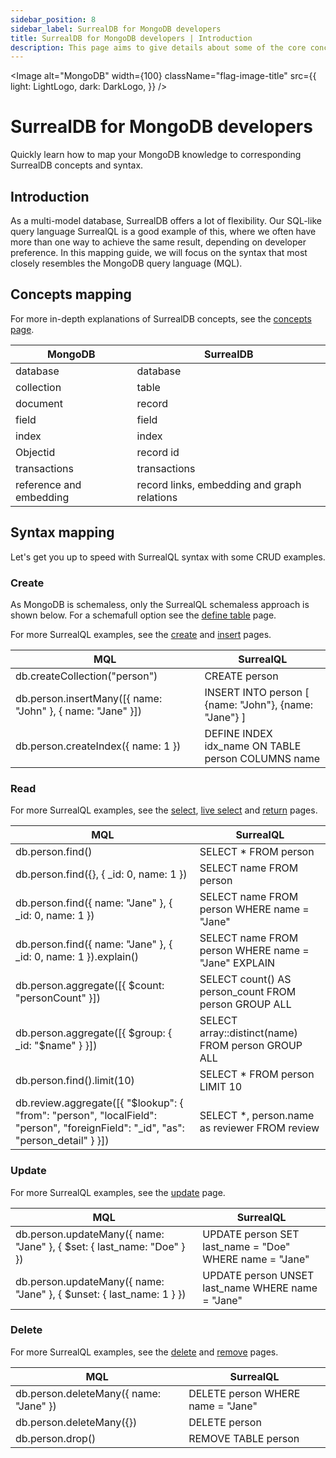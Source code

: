 ```yaml
---
sidebar_position: 8
sidebar_label: SurrealDB for MongoDB developers
title: SurrealDB for MongoDB developers | Introduction
description: This page aims to give details about some of the core concepts of SurrealDB, including the intended usecases, design choices, and overarching features.
---
```



<Image
    alt="MongoDB"
    width={100}
    className="flag-image-title"
    src={{
        light: LightLogo,
        dark: DarkLogo,
    }}
/>

# SurrealDB for MongoDB developers

Quickly learn how to map your MongoDB knowledge to corresponding SurrealDB concepts and syntax.

## Introduction

As a multi-model database, SurrealDB offers a lot of flexibility. Our SQL-like query language SurrealQL is a good example of this, where we often have more than one way to achieve the same result, depending on developer preference. In this mapping guide, we will focus on the syntax that most closely resembles the MongoDB query language (MQL).

## Concepts mapping

For more in-depth explanations of SurrealDB concepts, see the [concepts page](/docs/surrealdb/introduction/concepts).

<table>
    <thead>
        <tr>
            <th colspan="2" scope="col">MongoDB</th>
            <th colspan="2" scope="col">SurrealDB</th>
        </tr>
    </thead>
    <tbody>
        <tr>
            <td colspan="2" scope="row" data-label="MongoDB">
              database
            </td>
            <td colspan="2" scope="row" data-label="SurrealDB">
                database
            </td>
        </tr>
        <tr>
            <td colspan="2" scope="row" data-label="MongoDB">
                collection
            </td>
            <td colspan="2" scope="row" data-label="SurrealDB">
                table
            </td>
        </tr>
        <tr>
            <td colspan="2" scope="row" data-label="MongoDB">
                document
            </td>
            <td colspan="2" scope="row" data-label="SurrealDB">
                record
            </td>
        </tr>
        <tr>
            <td colspan="2" scope="row" data-label="MongoDB">
                field
            </td>
            <td colspan="2" scope="row" data-label="SurrealDB">
                field
            </td>
        </tr>
        <tr>
            <td colspan="2" scope="row" data-label="MongoDB">
                index
            </td>
            <td colspan="2" scope="row" data-label="SurrealDB">
                index
            </td>
        </tr>
        <tr>
            <td colspan="2" scope="row" data-label="MongoDB">
                Objectid
            </td>
            <td colspan="2" scope="row" data-label="SurrealDB">
                record id
            </td>
        </tr>
        <tr>
            <td colspan="2" scope="row" data-label="MongoDB">
                transactions
            </td>
            <td colspan="2" scope="row" data-label="SurrealDB">
                transactions
            </td>
        </tr>
        <tr>
            <td colspan="2" scope="row" data-label="MongoDB">
                reference and embedding
            </td>
            <td colspan="2" scope="row" data-label="SurrealDB">
                record links, embedding and  graph relations
            </td>
        </tr>
    </tbody>
</table>

## Syntax mapping

Let's get you up to speed with SurrealQL syntax with some CRUD examples.

### Create

As MongoDB is schemaless, only the SurrealQL schemaless approach is shown below. For a schemafull option see the [define table](/docs/surrealdb/surrealql/statements/define/table) page.

For more SurrealQL examples, see the [create](/docs/surrealdb/surrealql/statements/create) and [insert](/docs/surrealdb/surrealql/statements/insert) pages.

<table>
    <thead>
        <tr>
            <th colspan="2" scope="col">MQL</th>
            <th colspan="2" scope="col">SurrealQL</th>
        </tr>
    </thead>
    <tbody>
        <tr>
            <td colspan="2" scope="row" data-label="MQL">
                db.createCollection("person")
            </td>
            <td colspan="2" scope="row" data-label="SurrealQL">
                CREATE person
            </td>
        </tr>
        <tr>
            <td colspan="2" scope="row" data-label="MQL">
                db.person.insertMany([&#123; name: "John" &#125;, &#123; name: "Jane" &#125;])
            </td>
            <td colspan="2" scope="row" data-label="SurrealQL">
                INSERT INTO person [ &#123;name: "John"&#125;, &#123;name: "Jane"&#125; ]
            </td>
        </tr>
        <tr>
            <td colspan="2" scope="row" data-label="MQL">
                db.person.createIndex(&#123; name: 1 &#125;)
            </td>
            <td colspan="2" scope="row" data-label="SurrealQL">
                DEFINE INDEX idx_name ON TABLE person COLUMNS name
            </td>
        </tr>
    </tbody>
</table>

### Read

For more SurrealQL examples, see the [select](/docs/surrealdb/surrealql/statements/select), [live select](/docs/surrealdb/surrealql/statements/live) and [return](/docs/surrealdb/surrealql/statements/return) pages.

<table>
    <thead>
        <tr>
            <th colspan="2" scope="col">MQL</th>
            <th colspan="2" scope="col">SurrealQL</th>
        </tr>
    </thead>
    <tbody>
        <tr>
            <td colspan="2" scope="row" data-label="MQL">
                db.person.find()
            </td>
            <td colspan="2" scope="row" data-label="SurrealQL">
                SELECT * FROM person
            </td>
        </tr>
        <tr>
            <td colspan="2" scope="row" data-label="MQL">
                db.person.find(&#123;&#125;, &#123; _id: 0, name: 1 &#125;)
            </td>
            <td colspan="2" scope="row" data-label="SurrealQL">
                SELECT name FROM person
            </td>
        </tr>
        <tr>
            <td colspan="2" scope="row" data-label="MQL">
                db.person.find(&#123; name: "Jane" &#125;, &#123; _id: 0, name: 1 &#125;)
            </td>
            <td colspan="2" scope="row" data-label="SurrealQL">
                SELECT name FROM person WHERE name = "Jane"
            </td>
        </tr>
        <tr>
            <td colspan="2" scope="row" data-label="MQL">
                db.person.find(&#123; name: "Jane" &#125;, &#123; _id: 0, name: 1 &#125;).explain()
            </td>
            <td colspan="2" scope="row" data-label="SurrealQL">
                SELECT name FROM person WHERE name = "Jane" EXPLAIN
            </td>
        </tr>
        <tr>
            <td colspan="2" scope="row" data-label="MQL">
                db.person.aggregate([&#123; $count: "personCount" &#125;])
            </td>
            <td colspan="2" scope="row" data-label="SurrealQL">
                SELECT count() AS person_count FROM person GROUP ALL
            </td>
        </tr>
        <tr>
            <td colspan="2" scope="row" data-label="MQL">
                db.person.aggregate([&#123; $group: &#123; _id: "$name" &#125; &#125;])
            </td>
            <td colspan="2" scope="row" data-label="SurrealQL">
                SELECT array::distinct(name) FROM person GROUP ALL
            </td>
        </tr>
        <tr>
            <td colspan="2" scope="row" data-label="MQL">
                db.person.find().limit(10)
            </td>
            <td colspan="2" scope="row" data-label="SurrealQL">
                SELECT * FROM person LIMIT 10
            </td>
        </tr>
        <tr>
            <td colspan="2" scope="row" data-label="MQL">
                db.review.aggregate([&#123; "$lookup": &#123; "from": "person", "localField": "person", "foreignField": "_id", "as": "person_detail" &#125; &#125;])
            </td>
            <td colspan="2" scope="row" data-label="SurrealQL">
                SELECT *, person.name as reviewer FROM review
            </td>
        </tr>
    </tbody>
</table>

### Update

For more SurrealQL examples, see the [update](/docs/surrealdb/surrealql/statements/update) page.

<table>
    <thead>
        <tr>
            <th colspan="2" scope="col">MQL</th>
            <th colspan="2" scope="col">SurrealQL</th>
        </tr>
    </thead>
    <tbody>
        <tr>
            <td colspan="2" scope="row" data-label="MQL">
                db.person.updateMany(&#123; name: "Jane" &#125;, &#123; $set: &#123; last_name: "Doe" &#125; &#125;)
            </td>
            <td colspan="2" scope="row" data-label="SurrealQL">
                UPDATE person SET last_name = "Doe" WHERE name = "Jane"
            </td>
        </tr>
        <tr>
            <td colspan="2" scope="row" data-label="MQL">
                db.person.updateMany(&#123; name: "Jane" &#125;, &#123; $unset: &#123; last_name: 1 &#125; &#125;)
            </td>
            <td colspan="2" scope="row" data-label="SurrealQL">
                UPDATE person UNSET last_name WHERE name = "Jane"
            </td>
        </tr>
    </tbody>
</table>

### Delete

For more SurrealQL examples, see the [delete](/docs/surrealdb/surrealql/statements/delete) and [remove](/docs/surrealdb/surrealql/statements/remove) pages.

<table>
    <thead>
        <tr>
            <th colspan="2" scope="col">MQL</th>
            <th colspan="2" scope="col">SurrealQL</th>
        </tr>
    </thead>
    <tbody>
        <tr>
            <td colspan="2" scope="row" data-label="MQL">
                db.person.deleteMany(&#123; name: "Jane" &#125;)
            </td>
            <td colspan="2" scope="row" data-label="SurrealQL">
                DELETE person WHERE name = "Jane"
            </td>
        </tr>
        <tr>
            <td colspan="2" scope="row" data-label="MQL">
                db.person.deleteMany(&#123;&#125;)
            </td>
            <td colspan="2" scope="row" data-label="SurrealQL">
                DELETE person
            </td>
        </tr>
        <tr>
            <td colspan="2" scope="row" data-label="MQL">
                db.person.drop()
            </td>
            <td colspan="2" scope="row" data-label="SurrealQL">
                REMOVE TABLE person
            </td>
        </tr>
    </tbody>
</table>
